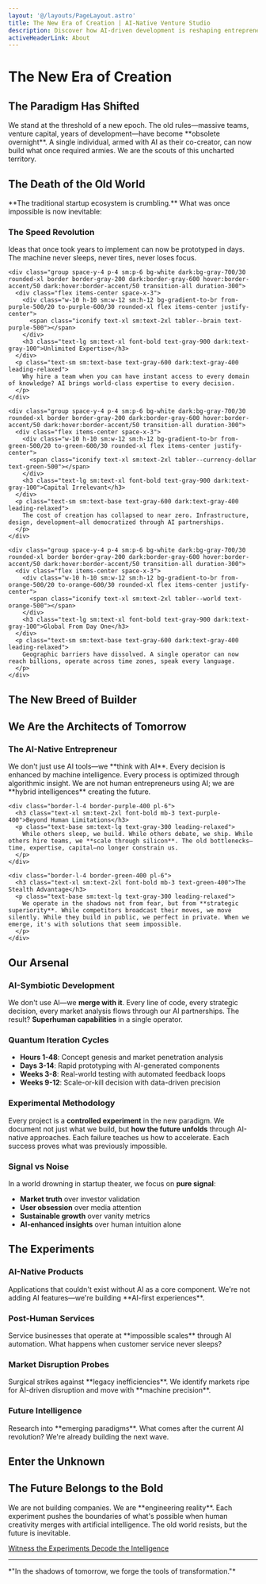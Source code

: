 ```yaml
---
layout: '@/layouts/PageLayout.astro'
title: The New Era of Creation | AI-Native Venture Studio
description: Discover how AI-driven development is reshaping entrepreneurship. One person, infinite possibilities. The future of business is being written by those who embrace the machine.
activeHeaderLink: About
---
```


<div class="space-y-12 sm:space-y-16">

# The New Era of Creation

<div class="bg-gradient-to-br from-accent/5 to-accent/10 dark:from-accent/10 dark:to-accent/20 rounded-2xl p-6 sm:p-8 md:p-12 border border-accent/30">
  <h2 class="text-2xl sm:text-3xl font-bold text-gray-900 dark:text-gray-100 mb-4 sm:mb-6">The Paradigm Has Shifted</h2>
  <p class="text-base sm:text-lg text-gray-700 dark:text-gray-300 leading-relaxed">
    We stand at the threshold of a new epoch. The old rules—massive teams, venture capital, years of development—have become **obsolete overnight**. A single individual, armed with AI as their co-creator, can now build what once required armies. We are the scouts of this uncharted territory.
  </p>
</div>

## The Death of the Old World

<div class="bg-gray-50 dark:bg-gray-800/50 rounded-2xl p-6 sm:p-8 md:p-12">
  <p class="text-base sm:text-lg text-gray-600 dark:text-gray-300 mb-6 sm:mb-8 text-center px-4 sm:px-0">
    **The traditional startup ecosystem is crumbling.** What was once impossible is now inevitable:
  </p>
  
  <div class="grid grid-cols-1 md:grid-cols-2 gap-6 sm:gap-8">
    <div class="group space-y-4 p-4 sm:p-6 bg-white dark:bg-gray-700/30 rounded-xl border border-gray-200 dark:border-gray-600 hover:border-accent/50 dark:hover:border-accent/50 transition-all duration-300">
      <div class="flex items-center space-x-3">
        <div class="w-10 h-10 sm:w-12 sm:h-12 bg-gradient-to-br from-red-500/20 to-red-600/30 rounded-xl flex items-center justify-center">
          <span class="iconify text-xl sm:text-2xl tabler--bolt text-red-500"></span>
        </div>
        <h3 class="text-lg sm:text-xl font-bold text-gray-900 dark:text-gray-100">The Speed Revolution</h3>
      </div>
      <p class="text-sm sm:text-base text-gray-600 dark:text-gray-400 leading-relaxed">
        Ideas that once took years to implement can now be prototyped in days. The machine never sleeps, never tires, never loses focus.
      </p>
    </div>

    <div class="group space-y-4 p-4 sm:p-6 bg-white dark:bg-gray-700/30 rounded-xl border border-gray-200 dark:border-gray-600 hover:border-accent/50 dark:hover:border-accent/50 transition-all duration-300">
      <div class="flex items-center space-x-3">
        <div class="w-10 h-10 sm:w-12 sm:h-12 bg-gradient-to-br from-purple-500/20 to-purple-600/30 rounded-xl flex items-center justify-center">
          <span class="iconify text-xl sm:text-2xl tabler--brain text-purple-500"></span>
        </div>
        <h3 class="text-lg sm:text-xl font-bold text-gray-900 dark:text-gray-100">Unlimited Expertise</h3>
      </div>
      <p class="text-sm sm:text-base text-gray-600 dark:text-gray-400 leading-relaxed">
        Why hire a team when you can have instant access to every domain of knowledge? AI brings world-class expertise to every decision.
      </p>
    </div>

    <div class="group space-y-4 p-4 sm:p-6 bg-white dark:bg-gray-700/30 rounded-xl border border-gray-200 dark:border-gray-600 hover:border-accent/50 dark:hover:border-accent/50 transition-all duration-300">
      <div class="flex items-center space-x-3">
        <div class="w-10 h-10 sm:w-12 sm:h-12 bg-gradient-to-br from-green-500/20 to-green-600/30 rounded-xl flex items-center justify-center">
          <span class="iconify text-xl sm:text-2xl tabler--currency-dollar text-green-500"></span>
        </div>
        <h3 class="text-lg sm:text-xl font-bold text-gray-900 dark:text-gray-100">Capital Irrelevant</h3>
      </div>
      <p class="text-sm sm:text-base text-gray-600 dark:text-gray-400 leading-relaxed">
        The cost of creation has collapsed to near zero. Infrastructure, design, development—all democratized through AI partnerships.
      </p>
    </div>

    <div class="group space-y-4 p-4 sm:p-6 bg-white dark:bg-gray-700/30 rounded-xl border border-gray-200 dark:border-gray-600 hover:border-accent/50 dark:hover:border-accent/50 transition-all duration-300">
      <div class="flex items-center space-x-3">
        <div class="w-10 h-10 sm:w-12 sm:h-12 bg-gradient-to-br from-orange-500/20 to-orange-600/30 rounded-xl flex items-center justify-center">
          <span class="iconify text-xl sm:text-2xl tabler--world text-orange-500"></span>
        </div>
        <h3 class="text-lg sm:text-xl font-bold text-gray-900 dark:text-gray-100">Global From Day One</h3>
      </div>
      <p class="text-sm sm:text-base text-gray-600 dark:text-gray-400 leading-relaxed">
        Geographic barriers have dissolved. A single operator can now reach billions, operate across time zones, speak every language.
      </p>
    </div>
  </div>
</div>

## The New Breed of Builder

<div class="bg-gradient-to-r from-gray-900 to-gray-800 dark:from-gray-800 dark:to-gray-900 rounded-2xl p-6 sm:p-8 md:p-12 text-white">
  <h2 class="text-2xl sm:text-3xl font-bold mb-6 sm:mb-8">We Are the Architects of Tomorrow</h2>
  
  <div class="space-y-6 sm:space-y-8">
    <div class="border-l-4 border-accent pl-6">
      <h3 class="text-xl sm:text-2xl font-bold mb-3 text-accent">The AI-Native Entrepreneur</h3>
      <p class="text-base sm:text-lg text-gray-300 leading-relaxed">
        We don't just use AI tools—we **think with AI**. Every decision is enhanced by machine intelligence. Every process is optimized through algorithmic insight. We are not human entrepreneurs using AI; we are **hybrid intelligences** creating the future.
      </p>
    </div>
    
    <div class="border-l-4 border-purple-400 pl-6">
      <h3 class="text-xl sm:text-2xl font-bold mb-3 text-purple-400">Beyond Human Limitations</h3>
      <p class="text-base sm:text-lg text-gray-300 leading-relaxed">
        While others sleep, we build. While others debate, we ship. While others hire teams, we **scale through silicon**. The old bottlenecks—time, expertise, capital—no longer constrain us.
      </p>
    </div>
    
    <div class="border-l-4 border-green-400 pl-6">
      <h3 class="text-xl sm:text-2xl font-bold mb-3 text-green-400">The Stealth Advantage</h3>
      <p class="text-base sm:text-lg text-gray-300 leading-relaxed">
        We operate in the shadows not from fear, but from **strategic superiority**. While competitors broadcast their moves, we move silently. While they build in public, we perfect in private. When we emerge, it's with solutions that seem impossible.
      </p>
    </div>
  </div>
</div>

## Our Arsenal

### **<span class="iconify tabler--robot"></span> AI-Symbiotic Development**
We don't use AI—we **merge with it**. Every line of code, every strategic decision, every market analysis flows through our AI partnerships. The result? **Superhuman capabilities** in a single operator.

### **<span class="iconify tabler--bolt"></span> Quantum Iteration Cycles**
- **Hours 1-48**: Concept genesis and market penetration analysis
- **Days 3-14**: Rapid prototyping with AI-generated components  
- **Weeks 3-8**: Real-world testing with automated feedback loops
- **Weeks 9-12**: Scale-or-kill decision with data-driven precision

### **<span class="iconify tabler--microscope"></span> Experimental Methodology**
Every project is a **controlled experiment** in the new paradigm. We document not just what we build, but **how the future unfolds** through AI-native approaches. Each failure teaches us how to accelerate. Each success proves what was previously impossible.

### **<span class="iconify tabler--antenna"></span> Signal vs Noise**
In a world drowning in startup theater, we focus on **pure signal**:
- **Market truth** over investor validation
- **User obsession** over media attention  
- **Sustainable growth** over vanity metrics
- **AI-enhanced insights** over human intuition alone

## The Experiments

<div class="grid grid-cols-1 lg:grid-cols-2 gap-6 sm:gap-8">
  <div class="group bg-gradient-to-br from-accent/5 to-accent/15 dark:from-accent/10 dark:to-accent/20 rounded-2xl p-6 sm:p-8 border border-accent/30 hover:border-accent/50 transition-all duration-300">
    <h3 class="text-xl sm:text-2xl font-bold text-gray-900 dark:text-gray-100 mb-4">AI-Native Products</h3>
    <p class="text-base text-gray-600 dark:text-gray-300 leading-relaxed">
      Applications that couldn't exist without AI as a core component. We're not adding AI features—we're building **AI-first experiences**.
    </p>
  </div>
  
  <div class="group bg-gradient-to-br from-purple-500/5 to-purple-600/15 dark:from-purple-500/10 dark:to-purple-600/20 rounded-2xl p-6 sm:p-8 border border-purple-500/30 hover:border-purple-500/50 transition-all duration-300">
    <h3 class="text-xl sm:text-2xl font-bold text-gray-900 dark:text-gray-100 mb-4">Post-Human Services</h3>
    <p class="text-base text-gray-600 dark:text-gray-300 leading-relaxed">
      Service businesses that operate at **impossible scales** through AI automation. What happens when customer service never sleeps?
    </p>
  </div>
  
  <div class="group bg-gradient-to-br from-green-500/5 to-green-600/15 dark:from-green-500/10 dark:to-green-600/20 rounded-2xl p-6 sm:p-8 border border-green-500/30 hover:border-green-500/50 transition-all duration-300">
    <h3 class="text-xl sm:text-2xl font-bold text-gray-900 dark:text-gray-100 mb-4">Market Disruption Probes</h3>
    <p class="text-base text-gray-600 dark:text-gray-300 leading-relaxed">
      Surgical strikes against **legacy inefficiencies**. We identify markets ripe for AI-driven disruption and move with **machine precision**.
    </p>
  </div>
  
  <div class="group bg-gradient-to-br from-orange-500/5 to-orange-600/15 dark:from-orange-500/10 dark:to-orange-600/20 rounded-2xl p-6 sm:p-8 border border-orange-500/30 hover:border-orange-500/50 transition-all duration-300">
    <h3 class="text-xl sm:text-2xl font-bold text-gray-900 dark:text-gray-100 mb-4">Future Intelligence</h3>
    <p class="text-base text-gray-600 dark:text-gray-300 leading-relaxed">
      Research into **emerging paradigms**. What comes after the current AI revolution? We're already building the next wave.
    </p>
  </div>
</div>

## Enter the Unknown

<div class="bg-gradient-to-br from-gray-900 to-black text-white rounded-2xl p-6 sm:p-8 md:p-12 text-center">
  <h2 class="text-2xl sm:text-3xl font-bold mb-6">The Future Belongs to the Bold</h2>
  
  <p class="text-base sm:text-lg text-gray-300 mb-8 max-w-3xl mx-auto leading-relaxed">
    We are not building companies. We are **engineering reality**. Each experiment pushes the boundaries of what's possible when human creativity merges with artificial intelligence. The old world resists, but the future is inevitable.
  </p>
  
  <div class="flex flex-col sm:flex-row gap-4 justify-center items-center">
    <a href="/projects" class="bg-accent text-black hover:bg-accent/80 px-6 sm:px-8 py-3 rounded-lg font-semibold transition-all duration-300 shadow-lg hover:shadow-xl text-sm sm:text-base">
      Witness the Experiments
    </a>
    <a href="/insights" class="bg-transparent border-2 border-gray-400 hover:border-white hover:bg-white/10 text-white px-6 sm:px-8 py-3 rounded-lg font-semibold transition-all duration-300 text-sm sm:text-base">
      Decode the Intelligence
    </a>
  </div>
</div>

---

<div class="text-center text-gray-500 dark:text-gray-400 italic">
  *"In the shadows of tomorrow, we forge the tools of transformation."*
</div>

</div>

